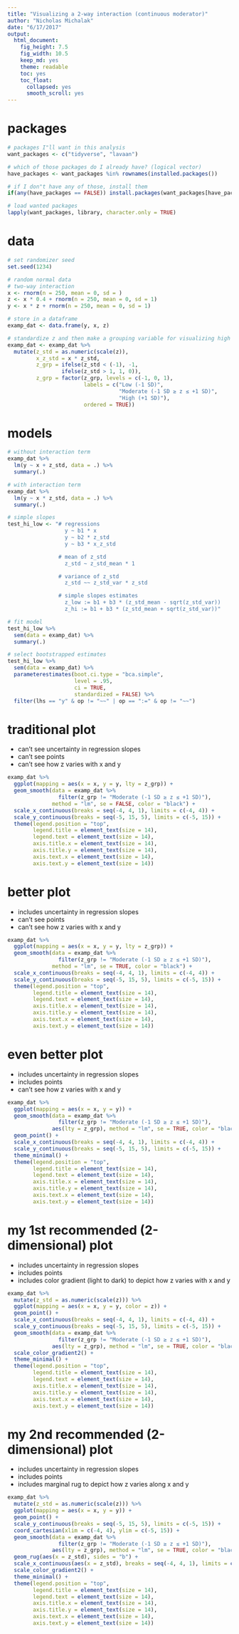 ```yaml
---
title: "Visualizing a 2-way interaction (continuous moderator)"
author: "Nicholas Michalak"
date: "6/17/2017"
output: 
  html_document: 
    fig_height: 7.5
    fig_width: 10.5
    keep_md: yes
    theme: readable
    toc: yes
    toc_float:
      collapsed: yes
      smooth_scroll: yes
---
```


# packages

```r
# packages I"ll want in this analysis
want_packages <- c("tidyverse", "lavaan")

# which of those packages do I already have? (logical vector)
have_packages <- want_packages %in% rownames(installed.packages())

# if I don"t have any of those, install them
if(any(have_packages == FALSE)) install.packages(want_packages[have_packages == FALSE])

# load wanted packages
lapply(want_packages, library, character.only = TRUE)
```

# data

```r
# set randomizer seed
set.seed(1234)

# random normal data
# two-way interaction
x <- rnorm(n = 250, mean = 0, sd = )
z <- x * 0.4 + rnorm(n = 250, mean = 0, sd = 1)
y <- x * z + rnorm(n = 250, mean = 0, sd = 1)

# store in a dataframe
examp_dat <- data.frame(y, x, z)

# standardize z and then make a grouping variable for visualizing high and low z (standardized)
examp_dat <- examp_dat %>%
  mutate(z_std = as.numeric(scale(z)),
         x_z_std = x * z_std,
         z_grp = ifelse(z_std < (-1), -1,
                 ifelse(z_std > 1, 1, 0)),
         z_grp = factor(z_grp, levels = c(-1, 0, 1),
                        labels = c("Low (-1 SD)",
                                   "Moderate (-1 SD ≥ z ≤ +1 SD)",
                                   "High (+1 SD)"),
                        ordered = TRUE))
```

# models

```r

# without interaction term
examp_dat %>%
  lm(y ~ x + z_std, data = .) %>%
  summary(.)

# with interaction term
examp_dat %>%
  lm(y ~ x * z_std, data = .) %>%
  summary(.)

# simple slopes
test_hi_low <- "# regressions
                  y ~ b1 * x
                  y ~ b2 * z_std
                  y ~ b3 * x_z_std

                # mean of z_std
                  z_std ~ z_std_mean * 1

                # variance of z_std
                  z_std ~~ z_std_var * z_std

                # simple slopes estimates
                  z_low := b1 + b3 * (z_std_mean - sqrt(z_std_var))
                  z_hi := b1 + b3 * (z_std_mean + sqrt(z_std_var))"

# fit model
test_hi_low %>%
  sem(data = examp_dat) %>%
  summary(.)

# select bootstrapped estimates
test_hi_low %>%
  sem(data = examp_dat) %>%
  parameterestimates(boot.ci.type = "bca.simple",
                     level = .95,
                     ci = TRUE,
                     standardized = FALSE) %>%
  filter(lhs == "y" & op != "~~" | op == ":=" & op != "~~")

```

# traditional plot
* can't see uncertainty in regression slopes
* can't see points
* can't see how z varies with x and y

```r
examp_dat %>%
  ggplot(mapping = aes(x = x, y = y, lty = z_grp)) +
  geom_smooth(data = examp_dat %>%
                filter(z_grp != "Moderate (-1 SD ≥ z ≤ +1 SD)"),
              method = "lm", se = FALSE, color = "black") +
  scale_x_continuous(breaks = seq(-4, 4, 1), limits = c(-4, 4)) +
  scale_y_continuous(breaks = seq(-5, 15, 5), limits = c(-5, 15)) +
  theme(legend.position = "top",
        legend.title = element_text(size = 14),
        legend.text = element_text(size = 14),
        axis.title.x = element_text(size = 14),
        axis.title.y = element_text(size = 14),
        axis.text.x = element_text(size = 14),
        axis.text.y = element_text(size = 14))
```

# better plot
* includes uncertainty in regression slopes
* can't see points
* can't see how z varies with x and y

```r
examp_dat %>%
  ggplot(mapping = aes(x = x, y = y, lty = z_grp)) +
  geom_smooth(data = examp_dat %>%
                filter(z_grp != "Moderate (-1 SD ≥ z ≤ +1 SD)"),
              method = "lm", se = TRUE, color = "black") +
  scale_x_continuous(breaks = seq(-4, 4, 1), limits = c(-4, 4)) +
  scale_y_continuous(breaks = seq(-5, 15, 5), limits = c(-5, 15)) +
  theme(legend.position = "top",
        legend.title = element_text(size = 14),
        legend.text = element_text(size = 14),
        axis.title.x = element_text(size = 14),
        axis.title.y = element_text(size = 14),
        axis.text.x = element_text(size = 14),
        axis.text.y = element_text(size = 14))
```

# even better plot
* includes uncertainty in regression slopes
* includes points
* can't see how z varies with x and y

```r
examp_dat %>%
  ggplot(mapping = aes(x = x, y = y)) +
  geom_smooth(data = examp_dat %>%
                filter(z_grp != "Moderate (-1 SD ≥ z ≤ +1 SD)"),
              aes(lty = z_grp), method = "lm", se = TRUE, color = "black") +
  geom_point() +
  scale_x_continuous(breaks = seq(-4, 4, 1), limits = c(-4, 4)) +
  scale_y_continuous(breaks = seq(-5, 15, 5), limits = c(-5, 15)) +
  theme_minimal() +
  theme(legend.position = "top",
        legend.title = element_text(size = 14),
        legend.text = element_text(size = 14),
        axis.title.x = element_text(size = 14),
        axis.title.y = element_text(size = 14),
        axis.text.x = element_text(size = 14),
        axis.text.y = element_text(size = 14))
```

# my 1st recommended (2-dimensional) plot
* includes uncertainty in regression slopes
* includes points
* includes color gradient (light to dark) to depict how z varies with x and y

```r
examp_dat %>%
  mutate(z_std = as.numeric(scale(z))) %>%
  ggplot(mapping = aes(x = x, y = y, color = z)) +
  geom_point() +
  scale_x_continuous(breaks = seq(-4, 4, 1), limits = c(-4, 4)) +
  scale_y_continuous(breaks = seq(-5, 15, 5), limits = c(-5, 15)) +
  geom_smooth(data = examp_dat %>%
                filter(z_grp != "Moderate (-1 SD ≥ z ≤ +1 SD)"),
              aes(lty = z_grp), method = "lm", se = TRUE, color = "black") +
  scale_color_gradient2() +
  theme_minimal() +
  theme(legend.position = "top",
        legend.title = element_text(size = 14),
        legend.text = element_text(size = 14),
        axis.title.x = element_text(size = 14),
        axis.title.y = element_text(size = 14),
        axis.text.x = element_text(size = 14),
        axis.text.y = element_text(size = 14))
```

# my 2nd recommended (2-dimensional) plot
* includes uncertainty in regression slopes
* includes points
* includes marginal rug to depict how z varies along x and y

```r
examp_dat %>%
  mutate(z_std = as.numeric(scale(z))) %>%
  ggplot(mapping = aes(x = x, y = y)) +
  geom_point() +
  scale_y_continuous(breaks = seq(-5, 15, 5), limits = c(-5, 15)) +
  coord_cartesian(xlim = c(-4, 4), ylim = c(-5, 15)) +
  geom_smooth(data = examp_dat %>%
                filter(z_grp != "Moderate (-1 SD ≥ z ≤ +1 SD)"),
              aes(lty = z_grp), method = "lm", se = TRUE, color = "black") +
  geom_rug(aes(x = z_std), sides = "b") +
  scale_x_continuous(aes(x = z_std), breaks = seq(-4, 4, 1), limits = c(-4, 4)) +
  scale_color_gradient2() +
  theme_minimal() +
  theme(legend.position = "top",
        legend.title = element_text(size = 14),
        legend.text = element_text(size = 14),
        axis.title.x = element_text(size = 14),
        axis.title.y = element_text(size = 14),
        axis.text.x = element_text(size = 14),
        axis.text.y = element_text(size = 14))
```